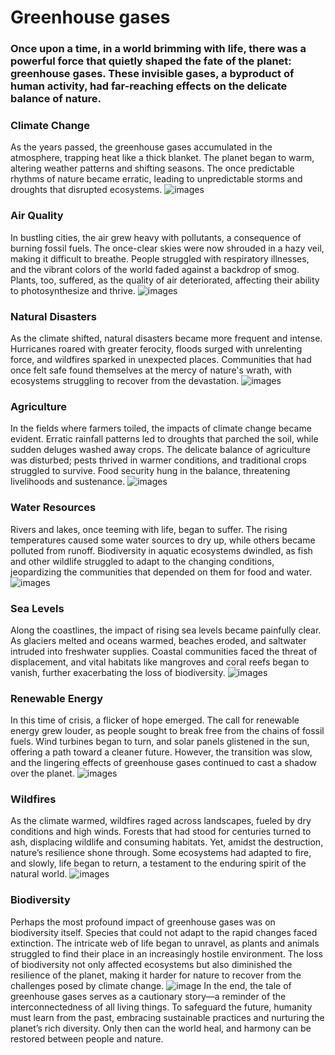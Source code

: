 # Greenhouse gases
### Once upon a time, in a world brimming with life, there was a powerful force that quietly shaped the fate of the planet: greenhouse gases. These invisible gases, a byproduct of human activity, had far-reaching effects on the delicate balance of nature.
### Climate Change

As the years passed, the greenhouse gases accumulated in the atmosphere, trapping heat like a thick blanket. The planet began to warm, altering weather patterns and shifting seasons. The once predictable rhythms of nature became erratic, leading to unpredictable storms and droughts that disrupted ecosystems.
![images](https://encrypted-tbn0.gstatic.com/images?q=tbn:ANd9GcQZJEgOAQj0h_zmsKHDmXLf0HDTKGoVbjLdpg&usqp=CAU)
### Air Quality

In bustling cities, the air grew heavy with pollutants, a consequence of burning fossil fuels. The once-clear skies were now shrouded in a hazy veil, making it difficult to breathe. People struggled with respiratory illnesses, and the vibrant colors of the world faded against a backdrop of smog. Plants, too, suffered, as the quality of air deteriorated, affecting their ability to photosynthesize and thrive.
![images](https://encrypted-tbn0.gstatic.com/images?q=tbn:ANd9GcTHWX3FAym1ZEJltcDCO8oIn1PawZ7JjMLP0Q&usqp=CAU)
### Natural Disasters

As the climate shifted, natural disasters became more frequent and intense. Hurricanes roared with greater ferocity, floods surged with unrelenting force, and wildfires sparked in unexpected places. Communities that had once felt safe found themselves at the mercy of nature's wrath, with ecosystems struggling to recover from the devastation.
![images](https://encrypted-tbn0.gstatic.com/images?q=tbn:ANd9GcTGWRkZdbTXJPvVhYI2DrPBAzIqiNy9CfaV9Q&usqp=CAU)
### Agriculture

In the fields where farmers toiled, the impacts of climate change became evident. Erratic rainfall patterns led to droughts that parched the soil, while sudden deluges washed away crops. The delicate balance of agriculture was disturbed; pests thrived in warmer conditions, and traditional crops struggled to survive. Food security hung in the balance, threatening livelihoods and sustenance.
![images](https://encrypted-tbn0.gstatic.com/images?q=tbn:ANd9GcRFrF1tfWO7A585OM_UHm6XQvM3w17mVXE1BQ&usqp=CAU)
### Water Resources

Rivers and lakes, once teeming with life, began to suffer. The rising temperatures caused some water sources to dry up, while others became polluted from runoff. Biodiversity in aquatic ecosystems dwindled, as fish and other wildlife struggled to adapt to the changing conditions, jeopardizing the communities that depended on them for food and water.
![images](https://www.universityofcalifornia.edu/sites/default/files/drought_image.jpg)
### Sea Levels

Along the coastlines, the impact of rising sea levels became painfully clear. As glaciers melted and oceans warmed, beaches eroded, and saltwater intruded into freshwater supplies. Coastal communities faced the threat of displacement, and vital habitats like mangroves and coral reefs began to vanish, further exacerbating the loss of biodiversity.
![images](https://encrypted-tbn0.gstatic.com/images?q=tbn:ANd9GcRGu2h265q7fOOr4UJcrOOKi-hn5WeR7DS8EQ&usqp=CAU)
### Renewable Energy

In this time of crisis, a flicker of hope emerged. The call for renewable energy grew louder, as people sought to break free from the chains of fossil fuels. Wind turbines began to turn, and solar panels glistened in the sun, offering a path toward a cleaner future. However, the transition was slow, and the lingering effects of greenhouse gases continued to cast a shadow over the planet.
![images](https://encrypted-tbn0.gstatic.com/images?q=tbn:ANd9GcR10UIO1Y1uRQ35WoW044amWsIdirOtCmRMzWT2myKq5YR3Lp2wn6P7bjFc&s=10)
### Wildfires

As the climate warmed, wildfires raged across landscapes, fueled by dry conditions and high winds. Forests that had stood for centuries turned to ash, displacing wildlife and consuming habitats. Yet, amidst the destruction, nature’s resilience shone through. Some ecosystems had adapted to fire, and slowly, life began to return, a testament to the enduring spirit of the natural world.
![images](https://encrypted-tbn0.gstatic.com/images?q=tbn:ANd9GcRiegwqeHH09p9RObKd5u-py1R3RBM8p3aknjQqXUSqdx8RDOUhe62pcko&s=10)
### Biodiversity

Perhaps the most profound impact of greenhouse gases was on biodiversity itself. Species that could not adapt to the rapid changes faced extinction. The intricate web of life began to unravel, as plants and animals struggled to find their place in an increasingly hostile environment. The loss of biodiversity not only affected ecosystems but also diminished the resilience of the planet, making it harder for nature to recover from the challenges posed by climate change.
![image](https://encrypted-tbn0.gstatic.com/images?q=tbn:ANd9GcRtTQSH0WTy5sD41FRVH3MDSGa99jG5sHQg1A&usqp=CAU)
In the end, the tale of greenhouse gases serves as a cautionary story—a reminder of the interconnectedness of all living things. To safeguard the future, humanity must learn from the past, embracing sustainable practices and nurturing the planet’s rich diversity. Only then can the world heal, and harmony can be restored between people and nature.